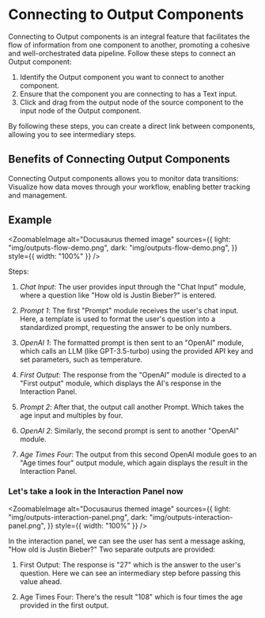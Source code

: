 
# Connecting to Output Components

Connecting to Output components is an integral feature that facilitates the flow of information from one component to another, promoting a cohesive and well-orchestrated data pipeline. Follow these steps to connect an Output component:

1. Identify the Output component you want to connect to another component.
2. Ensure that the component you are connecting to has a Text input.
3. Click and drag from the output node of the source component to the input node of the Output component.

By following these steps, you can create a direct link between components, allowing you to see intermediary steps.

## Benefits of Connecting Output Components

Connecting Output components allows you to monitor data transitions: Visualize how data moves through your workflow, enabling better tracking and management.

## Example

<ZoomableImage
  alt="Docusaurus themed image"
  sources={{
    light: "img/outputs-flow-demo.png",
    dark: "img/outputs-flow-demo.png",
  }}
  style={{ width: "100%" }}
/>

Steps:

1. *Chat Input*: The user provides input through the "Chat Input" module, where a question like "How old is Justin Bieber?" is entered.

2. *Prompt 1*: The first "Prompt" module receives the user's chat input. Here, a template is used to format the user's question into a standardized prompt, requesting the answer to be only numbers.

3. *OpenAI 1*: The formatted prompt is then sent to an "OpenAI" module, which calls an LLM (like GPT-3.5-turbo) using the provided API key and set parameters, such as temperature. 

4. *First Output*: The response from the "OpenAI" module is directed to a "First output" module, which displays the AI's response in the Interaction Panel. 

5. *Prompt 2*: After that, the output call another Prompt. Which takes the age input and multiples by four.

6. *OpenAI 2*: Similarly, the second prompt is sent to another "OpenAI" module.

7. *Age Times Four*: The output from this second OpenAI module goes to an "Age times four" output module, which again displays the result in the Interaction Panel.

### Let's take a look in the Interaction Panel now

<ZoomableImage
  alt="Docusaurus themed image"
  sources={{
    light: "img/outputs-interaction-panel.png",
    dark: "img/outputs-interaction-panel.png",
  }}
  style={{ width: "100%" }}
/>

In the interaction panel, we can see the user has sent a message asking, "How old is Justin Bieber?" Two separate outputs are provided:

1. First Output: The response is "27" which is the answer to the user's question. Here we can see an intermediary step before passing this value ahead.

2. Age Times Four: There's the result "108" which is four times the age provided in the first output.